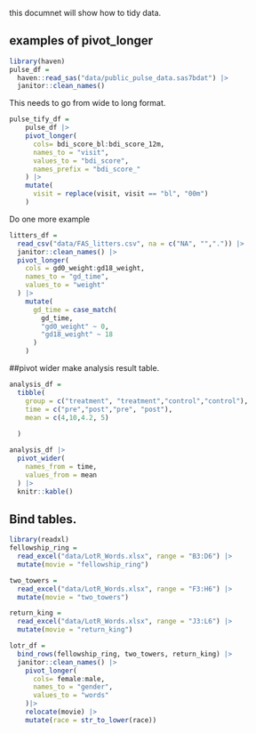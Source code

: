 this documnet will show how to tidy data.



## examples of pivot_longer
```r
library(haven)
pulse_df = 
  haven::read_sas("data/public_pulse_data.sas7bdat") |>
  janitor::clean_names()

```

This needs to go from wide to long format.

```r
pulse_tify_df = 
    pulse_df |>
    pivot_longer(
      cols= bdi_score_bl:bdi_score_12m,
      names_to = "visit",
      values_to = "bdi_score",
      names_prefix = "bdi_score_"
    ) |>
    mutate(
      visit = replace(visit, visit == "bl", "00m")
    )
```


Do one more example
```r
litters_df = 
  read_csv("data/FAS_litters.csv", na = c("NA", "",".")) |>
  janitor::clean_names() |>
  pivot_longer(
    cols = gd0_weight:gd18_weight,
    names_to = "gd_time",
    values_to = "weight"
  ) |>
    mutate(
      gd_time = case_match(
        gd_time,
        "gd0_weight" ~ 0,
        "gd18_weight" ~ 18
      )
    )
```


##pivot wider
make analysis result table.

```r
analysis_df = 
  tibble(
    group = c("treatment", "treatment","control","control"),
    time = c("pre","post","pre", "post"),
    mean = c(4,10,4.2, 5)
    
  )
```

```r
analysis_df |>
  pivot_wider(
    names_from = time,
    values_from = mean
  ) |>
  knitr::kable()
```


## Bind tables.
```r
library(readxl)
fellowship_ring = 
  read_excel("data/LotR_Words.xlsx", range = "B3:D6") |>
  mutate(movie = "fellowship_ring")

two_towers = 
  read_excel("data/LotR_Words.xlsx", range = "F3:H6") |>
  mutate(movie = "two_towers")

return_king = 
  read_excel("data/LotR_Words.xlsx", range = "J3:L6") |>
  mutate(movie = "return_king")

lotr_df = 
  bind_rows(fellowship_ring, two_towers, return_king) |>
  janitor::clean_names() |>
    pivot_longer(
      cols= female:male,
      names_to = "gender",
      values_to = "words"
    )|>
    relocate(movie) |>
    mutate(race = str_to_lower(race))
              
```

